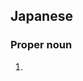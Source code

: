 ==Japanese==
{{ja-kanjitab|すな|だ}}

===Proper noun===
{{ja-pos|proper|すなだ}}

# {{surname|lang=ja|sort=すなだ}}